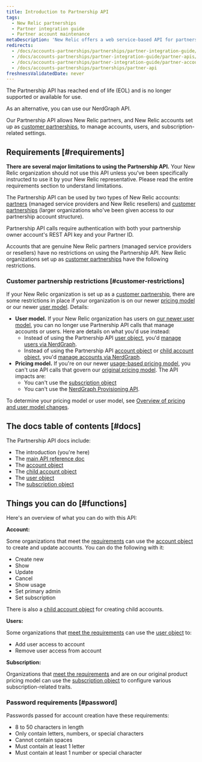 ```yaml
---
title: Introduction to Partnership API
tags:
  - New Relic partnerships
  - Partner integration guide
  - Partner account maintenance
metaDescription: 'New Relic offers a web service-based API for partners to create, edit, upgrade, downgrade, and cancel New Relic accounts on behalf of their customers.'
redirects:
  - /docs/accounts-partnerships/partnerships/partner-integration-guide/partner-api
  - /docs/accounts-partnerships/partner-integration-guide/partner-apis/partner-api
  - /docs/accounts-partnerships/partner-integration-guide/partner-account-maintenance/partner-api
  - /docs/accounts-partnerships/partnerships/partner-api
freshnessValidatedDate: never
---
```


<Callout variant="important" title="EOL NOTICE">
  The Partnership API has reached end of life (EOL) and is no longer supported or available for use.
  
  As an alternative, you can use our NerdGraph API. 
</Callout>

Our Partnership API allows New Relic partners, and New Relic accounts set up as [customer partnerships](/docs/new-relic-partnerships/partner-integration-guide/partner-account-maintenance/partnership-accounts-users-subscriptions/#partnerships), to manage accounts, users, and subscription-related settings.

## Requirements [#requirements]

<DNT>**There are several major limitations to using the Partnership API.**</DNT> Your New Relic organization should not use this API unless you've been specifically instructed to use it by your New Relic representative. Please read the entire requirements section to understand limitations. 

The Partnership API can be used by two types of New Relic accounts: [partners](/docs/new-relic-partnerships/partner-integration-guide/partner-account-maintenance/partnership-accounts-users-subscriptions/#partnerships) (managed service providers and New Relic resellers) and [customer partnerships](/docs/new-relic-partnerships/partner-integration-guide/partner-account-maintenance/partnership-accounts-users-subscriptions/#partnerships) (larger organizations who've been given access to our partnership account structure).

Partnership API calls require authentication with both your partnership owner account's REST API key and your Partner ID.

Accounts that are genuine New Relic partners (managed service providers or resellers) have no restrictions on using the Partnership API. New Relic organizations set up as [customer partnerships](/docs/new-relic-partnerships/partner-integration-guide/partner-account-maintenance/partnership-accounts-users-subscriptions/#partnerships) have the following restrictions.

### Customer partnership restrictions [#customer-restrictions]

If your New Relic organization is set up as a [customer partnership](/docs/new-relic-partnerships/partner-integration-guide/partner-account-maintenance/partnership-accounts-users-subscriptions/#partnerships), there are some restrictions in place if your organization is on our newer [pricing model](/docs/accounts/original-accounts-billing/original-product-based-pricing/overview-changes-pricing-user-model/#pricing-plans) or our newer [user model](/docs/accounts/original-accounts-billing/original-product-based-pricing/overview-user-models). Details:

* <DNT>**User model.**</DNT> If your New Relic organization has users on [our newer user model](/docs/accounts/original-accounts-billing/original-product-based-pricing/overview-user-models), you can no longer use Partnership API calls that manage accounts or users. Here are details on what you'd use instead:
  * Instead of using the Partnership API [user object](/docs/new-relic-partnerships/partnerships/partner-api/partnership-api-user-object), you'd [manage users via NerdGraph](/docs/apis/nerdgraph/examples/nerdgraph-manage-users).
  * Instead of using the Partnership API [account object](/docs/new-relic-partnerships/partnerships/partner-api/partnership-api-account-object) or [child account object](/docs/new-relic-partnerships/partnerships/partner-api/partnership-api-sub-account-object), you'd [manage accounts via NerdGraph](/docs/apis/nerdgraph/examples/manage-accounts-nerdgraph).  
* <DNT>**Pricing model.**</DNT> If you're on our newer [usage-based pricing model](/docs/accounts/original-accounts-billing/original-product-based-pricing/overview-changes-pricing-user-model/#pricing-plans), you can't use API calls that govern our [original pricing model](/docs/accounts/original-accounts-billing/original-product-based-pricing/overview-changes-pricing-user-model/#pricing-plans). The API impacts are:
  * You can't use the [subscription object](/docs/new-relic-partnerships/partnerships/partner-api/partnership-api-subscription-object/)
  * You can't use the [NerdGraph Provisioning API](/docs/apis/nerdgraph/tutorials/provisions-your-subscriptions-nerdgraph/).

To determine your pricing model or user model, see [Overview of pricing and user model changes](/docs/accounts/original-accounts-billing/original-product-based-pricing/overview-changes-pricing-user-model).

## The docs table of contents [#docs]

The Partnership API docs include: 

* The introduction (you're here)
* The [main API reference doc](/docs/new-relic-partnerships/partnerships/partner-api/partner-api-reference)
* The [account object](/docs/new-relic-partnerships/partnerships/partner-api/partnership-api-account-object)
* The [child account object](/docs/new-relic-partnerships/partnerships/partner-api/partnership-api-sub-account-object)
* The [user object](/docs/new-relic-partnerships/partnerships/partner-api/partnership-api-user-object)
* The [subscription object](/docs/new-relic-partnerships/partnerships/partner-api/partnership-api-subscription-object) 

## Things you can do [#functions]

Here's an overview of what you can do with this API: 

<DNT>**Account:**</DNT>

Some organizations that meet the [requirements](#requirements) can use the [account object](/docs/new-relic-partnerships/partnerships/partner-api/partnership-api-account-object/) to create and update accounts. You can do the following with it: 

* Create new 
* Show
* Update 
* Cancel
* Show usage
* Set primary admin
* Set subscription 

There is also a [child account object](/docs/new-relic-partnerships/partnerships/partner-api/partnership-api-sub-account-object) for creating child accounts.

<DNT>**Users:**</DNT>

Some organizations that [meet the requirements](#customer-restrictions) can use the [user object](/docs/new-relic-partnerships/partnerships/partner-api/partnership-api-user-object) to:

* Add user access to account
* Remove user access from account

<DNT>**Subscription:**</DNT>

Organizations that [meet the requirements](#customer-restrictions) and are on our original product pricing model can use the [subscription object](/docs/new-relic-partnerships/partnerships/partner-api/partnership-api-subscription-object) to configure various subscription-related traits.

### Password requirements [#password]

Passwords passed for account creation have these requirements:

* 8 to 50 characters in length
* Only contain letters, numbers, or special characters
* Cannot contain spaces
* Must contain at least 1 letter
* Must contain at least 1 number or special character